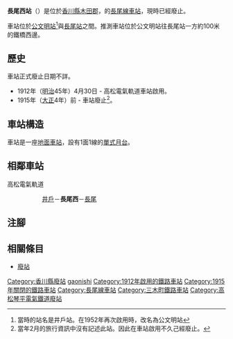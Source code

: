 {{NoteTA|G1=Transport
|T=zh-hans:长尾西站;zh-hk:長尾西站;zh-tw:長尾西車站;
|1=zh-hans:长尾西站;zh-hk:長尾西站;zh-tw:長尾西車站;
|2=zh-hans:鹿伏;zh-hk:鹿伏;zh-tw:鹿伏;
}}
{{Infobox station
|公司色 = grey
|站名 = 長尾西
|圖片 = 
|圖片說明 = 
|日文原名 = 長尾西
|平假名 = ながおにし
|羅馬拼音 = Nagao-nishi
|副站名 = 
|電報略號 = 
|所在地 = {{JPN}}[[香川縣|香川縣]][[木田郡|木田郡]]{{Translink|ja|井戸村|井戶村}}（現時：[[三木町|三木町]]井戶）
|座標 = {{coord|34|16|0|N|134|9|50|E|type:railwaystation_region:JP-24|display=inline,title}}
|車站構造 = [[地面車站|地面車站]]
|月台配置 = 1面1線
|啟用年月日 = 1912年（[[明治|明治]]45年）4月30日
|廢站年月日 = 1915年（[[大正|大正]]4年）
|乘客人數 = 
|上下車人次 = 
|統計年度 = 
|轉車 = 
|全寬備註 = 上一站的井戶站與現時的[[井戶站|井戶站]]相異，該井戶站是一度廢止，後來成為現時的[[公文明站|公文明站]]
|adjacent = {{Adjacent stations|system=高松琴平電氣鐵道|line=N|left=井戶公文明|right=長尾|note-left=|note-mid=|note-right=}}
}}
'''長尾西站'''（{{jpn|j=長尾西駅|hg=ながおにしえき|rm=Nagao-nishi eki|f=y}}）是位於[[香川縣|香川縣]][[木田郡|木田郡]]{{Translink|ja|井戸村|井戶村}}，{{Translink|ja|高松電気軌道|高松電氣軌道}}的[[長尾線|長尾線]][[鐵路車站|車站]]，現時已經廢止。

車站位於[[公文明站|公文明站]]<ref>當時的站名是井戶站。在1952年再次啟用時，改名為公文明站</ref>與[[長尾站_(香川縣)|長尾站]]之間。推測車站位於公文明站往長尾站一方約100米的{{Translink|ja|鴨部川}}鐵橋西邊。

==歷史==
車站正式廢止日期不詳。
* 1912年（[[明治|明治]]45年）4月30日 - 高松電氣軌道車站啟用。
* 1915年（[[大正|大正]]4年）前 - 車站廢止<ref>當年2月的旅行資訊中沒有記述此站。因此在車站啟用不久己經廢止。</ref>。

==車站構造== 
車站是一座[[地面車站|地面車站]]，設有1面1線的[[單式月台|單式月台]]。

== 相鄰車站 ==
;高松電氣軌道
:: [[公文明站|井戶]]－'''長尾西'''－[[長尾站_(香川縣)|長尾]]

== 注腳 ==
{{Reflist}}
== 相關條目 ==
* [[廢站|廢站]]
{{長尾線|mode=4}}
{{DEFAULTSORT:Nagao-nishi}}
[[Category:香川縣廢站|Category:香川縣廢站]]
[[Category:日本鐵路車站_Na|gaonishi]]
[[Category:1912年啟用的鐵路車站|Category:1912年啟用的鐵路車站]]
[[Category:1915年關閉的鐵路車站|Category:1915年關閉的鐵路車站]]
[[Category:長尾線車站|Category:長尾線車站]]
[[Category:三木町鐵路車站|Category:三木町鐵路車站]]
[[Category:高松琴平電氣鐵道廢站|Category:高松琴平電氣鐵道廢站]]
